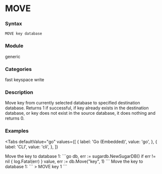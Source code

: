 
# MOVE

### Syntax
```
MOVE key database
```

### Module
<span className="acl-category">generic</span>

### Categories
<span className="acl-category">fast</span>
<span className="acl-category">keyspace</span>
<span className="acl-category">write</span>

### Description
Move key from currently selected database to specified destination database. Returns 1 if successful, if 
key already exists in the destination database, or key does not exist in the source database, it does nothing and returns 0.

### Examples

<Tabs
  defaultValue="go"
  values={[
    { label: 'Go (Embedded)', value: 'go', },
    { label: 'CLI', value: 'cli', },
  ]}
>
  <TabItem value="go">
    Move the key to database 1:
    ```go
    db, err := sugardb.NewSugarDB()
    if err != nil {
      log.Fatal(err)
    }
    value, err := db.Move("key", 1)
    ```
  </TabItem>
  <TabItem value="cli">
    Move the key to database 1:
    ```
    > MOVE key 1
    ```
  </TabItem>
</Tabs>
